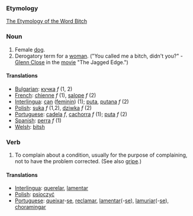 === Etymology ===
[http://www.roxanne.org/~maeve/bitch.html The Etymology of the Word Bitch]

=== Noun ===
#Female [[dog]].
#Derogatory term for a [[woman]].  ("You called me a bitch, didn't you?" - [[Glenn Close]] in the [[movie]] "The Jagged Edge.")

==== Translations ====
*[[Bulgarian]]: [[кучка]] ''f'' (1, 2)
*[[French]]: [[chienne]] ''f'' (1), [[salope]] ''f'' (2)
*[[Interlingua]]: [[can]] ([[feminin]]) (1); [[puta]], [[putana]] ''f'' (2)
*[[Polish]]: [[suka]] ''f'' (1,2), [[dziwka]] ''f'' (2)
*[[Portuguese]]: [[cadela]] ''f'', [[cachorra]] ''f'' (1); [[puta]] ''f'' (2)
*[[Spanish]]: [[perra]] ''f'' (1)
*[[Welsh]]: [[bitsh]]

=== Verb ===
#To complain about a condition, usually for the purpose of complaining, not to have the problem corrected.  (See also [[gripe]].)

==== Translations ====
*[[Interlingua]]: [[querelar]], [[lamentar]]
*[[Polish]]: [[psioczyć]]
*[[Portuguese]]: [[queixar]]-[[se]], [[reclamar]], [[lamentar]](-[[se]]), [[lamuriar]](-[[se]]), [[choramingar]]